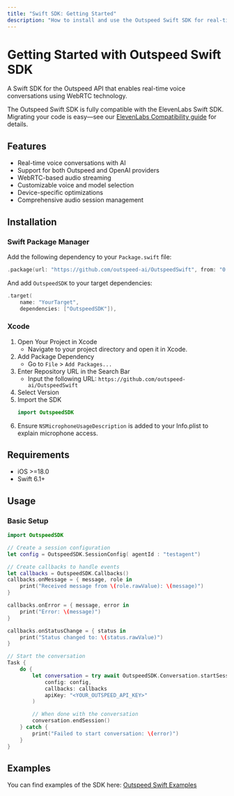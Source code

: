```yaml
---
title: "Swift SDK: Getting Started"
description: "How to install and use the Outspeed Swift SDK for real-time voice conversations."
---
```


# Getting Started with Outspeed Swift SDK

A Swift SDK for the Outspeed API that enables real-time voice conversations using WebRTC technology.

<Note>
  The Outspeed Swift SDK is fully compatible with the ElevenLabs Swift SDK. Migrating your code is easy—see our <a href="/get-started/outspeed-swift-elevenlabs">ElevenLabs Compatibility guide</a> for details.
</Note>

## Features

- Real-time voice conversations with AI
- Support for both Outspeed and OpenAI providers
- WebRTC-based audio streaming
- Customizable voice and model selection
- Device-specific optimizations
- Comprehensive audio session management

## Installation

### Swift Package Manager

Add the following dependency to your `Package.swift` file:

```swift
.package(url: "https://github.com/outspeed-ai/OutspeedSwift", from: "0.0.2")
```

And add `OutspeedSDK` to your target dependencies:

```swift
.target(
    name: "YourTarget",
    dependencies: ["OutspeedSDK"]),
```

### Xcode

1. Open Your Project in Xcode
   - Navigate to your project directory and open it in Xcode.
2. Add Package Dependency
   - Go to `File` > `Add Packages...`
3. Enter Repository URL in the Search Bar
   - Input the following URL: `https://github.com/outspeed-ai/OutspeedSwift`
4. Select Version
5. Import the SDK
   ```swift
   import OutspeedSDK
   ```
6. Ensure `NSMicrophoneUsageDescription` is added to your Info.plist to explain microphone access.

## Requirements

- iOS >=18.0
- Swift 6.1+

## Usage

### Basic Setup

```swift
import OutspeedSDK

// Create a session configuration
let config = OutspeedSDK.SessionConfig( agentId : "testagent")

// Create callbacks to handle events
let callbacks = OutspeedSDK.Callbacks()
callbacks.onMessage = { message, role in
    print("Received message from \(role.rawValue): \(message)")
}

callbacks.onError = { message, error in
    print("Error: \(message)")
}

callbacks.onStatusChange = { status in
    print("Status changed to: \(status.rawValue)")
}

// Start the conversation
Task {
    do {
        let conversation = try await OutspeedSDK.Conversation.startSession(
            config: config,
            callbacks: callbacks
            apiKey: "<YOUR_OUTSPEED_API_KEY>"
        )

        // When done with the conversation
        conversation.endSession()
    } catch {
        print("Failed to start conversation: \(error)")
    }
}
```

## Examples

You can find examples of the SDK here: [Outspeed Swift Examples](https://github.com/outspeed-ai/outspeed-swift-examples) 